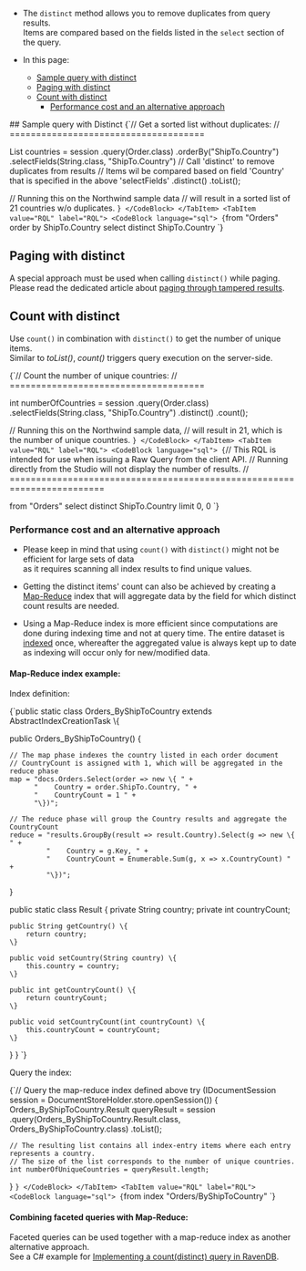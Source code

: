 
<Admonition type="note" title="">

* The `distinct` method allows you to remove duplicates from query results.  
  Items are compared based on the fields listed in the `select` section of the query. 

* In this page:
   * [Sample query with distinct](../../indexes/querying/distinct.mdx#sample-query-with-distinct)
   * [Paging with distinct](../../indexes/querying/distinct.mdx#paging-with-distinct)
   * [Count with distinct](../../indexes/querying/distinct.mdx#count-with-distinct)
      * [Performance cost and an alternative approach](../../indexes/querying/distinct.mdx#performance-cost-and-an-alternative-approach)

</Admonition>
## Sample query with Distinct

<Tabs groupId='languageSyntax'>
<TabItem value="Query" label="Query">
<CodeBlock language="java">
{`// Get a sorted list without duplicates:
// =====================================

List<String> countries = session
    .query(Order.class)
    .orderBy("ShipTo.Country")
    .selectFields(String.class, "ShipTo.Country")
     // Call 'distinct' to remove duplicates from results
     // Items wil be compared based on field 'Country' that is specified in the above 'selectFields' 
    .distinct()
    .toList();
    
// Running this on the Northwind sample data
// will result in a sorted list of 21 countries w/o duplicates.
`}
</CodeBlock>
</TabItem>
<TabItem value="RQL" label="RQL">
<CodeBlock language="sql">
{`from "Orders"
order by ShipTo.Country
select distinct ShipTo.Country
`}
</CodeBlock>
</TabItem>
</Tabs>

 

## Paging with distinct

A special approach must be used when calling `distinct()` while paging.  
Please read the dedicated article about [paging through tampered results](../../indexes/querying/paging.mdx#paging-through-tampered-results).  



## Count with distinct

Use `count()` in combination with `distinct()` to get the number of unique items.  
Similar to _toList()_, _count()_ triggers query execution on the server-side.

<Tabs groupId='languageSyntax'>
<TabItem value="Query" label="Query">
<CodeBlock language="java">
{`// Count the number of unique countries:
// =====================================

int numberOfCountries = session
    .query(Order.class)
    .selectFields(String.class, "ShipTo.Country")
    .distinct()
    .count();
    
// Running this on the Northwind sample data,
// will result in 21, which is the number of unique countries.
`}
</CodeBlock>
</TabItem>
<TabItem value="RQL" label="RQL">
<CodeBlock language="sql">
{`// This RQL is intended for use when issuing a Raw Query from the client API.
// Running directly from the Studio will not display the number of results.
// ========================================================================

from "Orders"
select distinct ShipTo.Country
limit 0, 0
`}
</CodeBlock>
</TabItem>
</Tabs>

### Performance cost and an alternative approach

* Please keep in mind that using `count()` with `distinct()` might not be efficient for large sets of data  
  as it requires scanning all index results to find unique values.

* Getting the distinct items' count can also be achieved by creating a [Map-Reduce](../../indexes/map-reduce-indexes.mdx) index 
  that will aggregate data by the field for which distinct count results are needed.

* Using a Map-Reduce index is more efficient since computations are done during indexing time and not at query time. 
  The entire dataset is [indexed](../../indexes/creating-and-deploying.mdx) once,
  whereafter the aggregated value is always kept up to date as indexing will occur only for new/modified data.

#### Map-Reduce index example:

Index definition:

<TabItem value="distinct_3_1" label="distinct_3_1">
<CodeBlock language="java">
{`public static class Orders_ByShipToCountry extends AbstractIndexCreationTask \{

public Orders_ByShipToCountry() \{

    // The map phase indexes the country listed in each order document
    // CountryCount is assigned with 1, which will be aggregated in the reduce phase
    map = "docs.Orders.Select(order => new \{ " +
          "    Country = order.ShipTo.Country, " +
          "    CountryCount = 1 " +
          "\})";

    // The reduce phase will group the Country results and aggregate the CountryCount
    reduce = "results.GroupBy(result => result.Country).Select(g => new \{ " +
             "    Country = g.Key, " +
             "    CountryCount = Enumerable.Sum(g, x => x.CountryCount) " +
             "\})";
\}

public static class Result \{
    private String country;
    private int countryCount;

    public String getCountry() \{
        return country;
    \}

    public void setCountry(String country) \{
        this.country = country;
    \}

    public int getCountryCount() \{
        return countryCount;
    \}

    public void setCountryCount(int countryCount) \{
        this.countryCount = countryCount;
    \}
\}
\}
`}
</CodeBlock>
</TabItem>

Query the index:

<Tabs groupId='languageSyntax'>
<TabItem value="Query" label="Query">
<CodeBlock language="java">
{`// Query the map-reduce index defined above
try (IDocumentSession session = DocumentStoreHolder.store.openSession()) {
    Orders_ByShipToCountry.Result queryResult = session
        .query(Orders_ByShipToCountry.Result.class, Orders_ByShipToCountry.class)
        .toList();

    // The resulting list contains all index-entry items where each entry represents a country. 
    // The size of the list corresponds to the number of unique countries.
    int numberOfUniqueCountries = queryResult.length;
}
`}
</CodeBlock>
</TabItem>
<TabItem value="RQL" label="RQL">
<CodeBlock language="sql">
{`from index "Orders/ByShipToCountry"
`}
</CodeBlock>
</TabItem>
</Tabs>
#### Combining faceted queries with Map-Reduce:

Faceted queries can be used together with a map-reduce index as another alternative approach.  
See a C# example for [Implementing a count(distinct) query in RavenDB](https://ravendb.net/articles/implementing-a-countdistinct-query-in-ravendb).

 


